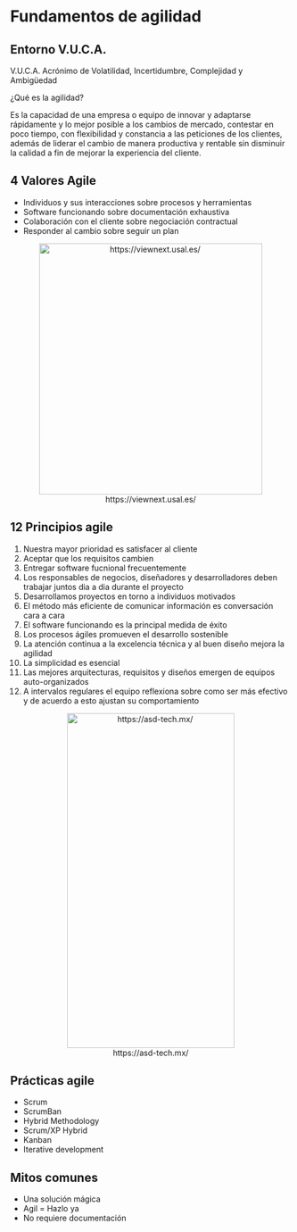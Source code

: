 # Fundamentos de agilidad

## Entorno V.U.C.A.

V.U.C.A. Acrónimo de Volatilidad, Incertidumbre, Complejidad y Ambigüedad

¿Qué es la agilidad?

Es la capacidad de una empresa o equipo de innovar y adaptarse rápidamente y lo mejor posible a los cambios de mercado, contestar en poco tiempo, con flexibilidad y constancia a las peticiones de los clientes, además de liderar el cambio de manera  productiva y rentable sin disminuir la calidad a fin de mejorar la experiencia del cliente. 

## 4 Valores Agile
- Individuos y sus interacciones sobre procesos y herramientas
- Software funcionando sobre documentación exhaustiva
- Colaboración con el cliente sobre negociación contractual
- Responder al cambio sobre seguir un plan

<center>
![https://viewnext.usal.es/](./imgs/P01_4valores.png){#id .class width=400 height=450px}
</center>
## 12 Principios agile
1. Nuestra mayor prioridad es satisfacer al cliente
2. Aceptar que los requisitos cambien
3. Entregar software fucnional frecuentemente
4. Los responsables de negocios, diseñadores y desarrolladores deben trabajar juntos dia a dia durante el proyecto
5. Desarrollamos proyectos en torno a individuos motivados
6. El método más eficiente de comunicar información es conversación cara a cara
7. El software funcionando es la principal medida de éxito
8. Los procesos ágiles promueven el desarrollo sostenible
9. La atención continua a la excelencia técnica y al buen diseño mejora la agilidad
10. La simplicidad es esencial
11. Las mejores arquitecturas, requisitos y diseños emergen de equipos auto-organizados
12. A intervalos regulares el equipo reflexiona sobre como ser más efectivo y de acuerdo a esto ajustan su comportamiento

<center>
![https://asd-tech.mx/](./imgs/P01_12_principios.jpg){#id .class width=300 height=600px}
</center>



## Prácticas agile
- Scrum
- ScrumBan
- Hybrid Methodology
- Scrum/XP Hybrid
- Kanban
- Iterative development

## Mitos comunes
- Una solución mágica
- Agil = Hazlo ya
- No requiere documentación



